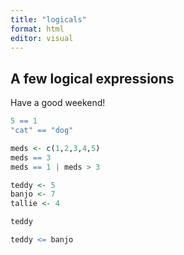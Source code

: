 ```yaml
---
title: "logicals"
format: html
editor: visual
---
```


## A few logical expressions

Have a good weekend!

```r
5 == 1
"cat" == "dog"

meds <- c(1,2,3,4,5)
meds == 3
meds == 1 | meds > 3

teddy <- 5
banjo <- 7
tallie <- 4

teddy

teddy <= banjo
```

